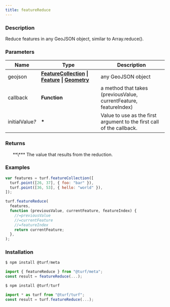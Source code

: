 ```yaml
---
title: featureReduce
---
```



### Description

Reduce features in any GeoJSON object, similar to Array.reduce().

### Parameters

| Name                 | Type                                                                                                                                                                                                  | Description                                                           |
| -------------------- | ----------------------------------------------------------------------------------------------------------------------------------------------------------------------------------------------------- | --------------------------------------------------------------------- |
| geojson              | **[FeatureCollection](https://tools.ietf.org/html/rfc7946#section-3.3) \| [Feature](https://tools.ietf.org/html/rfc7946#section-3.2) \| [Geometry](https://tools.ietf.org/html/rfc7946#section-3.1)** | any GeoJSON object                                                    |
| callback             | **Function**                                                                                                                                                                                          | a method that takes (previousValue, currentFeature, featureIndex)     |
| initialValue<i>?</i> | **\***                                                                                                                                                                                                | Value to use as the first argument to the first call of the callback. |

### Returns

<ul>
  **\*** The value that results from the reduction.

</ul>

### Examples

```javascript
var features = turf.featureCollection([
  turf.point([26, 37], { foo: "bar" }),
  turf.point([36, 53], { hello: "world" }),
]);

turf.featureReduce(
  features,
  function (previousValue, currentFeature, featureIndex) {
    //=previousValue
    //=currentFeature
    //=featureIndex
    return currentFeature;
  },
);
```

### Installation

```javascript
$ npm install @turf/meta

import { featureReduce } from "@turf/meta";
const result = featureReduce(...);
```

```javascript
$ npm install @turf/turf

import * as turf from "@turf/turf";
const result = turf.featureReduce(...);
```

